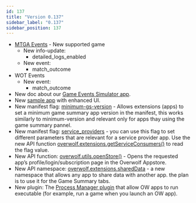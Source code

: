 ```yaml
---
id: 137
title: "Version 0.137"
sidebar_label: "0.137"
sidebar_position: 137
---
```


* [MTGA Events](/api/games/events/magic-the-gathering-arena) - New supported game
   * New info-update:
     * detailed_logs_enabled
   * New event:
     * match_outcome
* WOT Events
  * New event:
    * match_outcome
* New doc about our [Game Events Simulator app](/topics/using-events/using-events-simulator).
* New [sample app](/start/basic-app/sample-app) with enhanced UI.
* New manifest flag: [minimum-gs-version](/api/manifest#meta-minimum-gs) - Allows extensions (apps) to set a minimum game summary app version in the manifest, this works similarly to minimum-version and relevant only for apps thay using the game summary pannel.
* New manifest flag: [service_providers](/api/manifest#service_providers) - you can use this flag to set different parameters that are relevant for a service provider app. Use the new API function [overwolf.extensions.getServiceConsumers()](/api/extensions#getserviceconsumerscallback) to read the flag value.
* New API function: [overwolf.utils.openStore()](/api/utils#openstoreparam) - Opens the requested app’s profile/login/subscription page in the Overwolf Appstore.
* New API namespace: [overwolf.extensions.sharedData](/api/extensions/shared-data) - a new namespace that allows any app to share data with another app. the plan is to use it for the Game Summary tabs.
* New plugin: The [Process Manager plugin](/topics/using-plugins/process-manager-plugin) that allow OW apps to run executable (for example, run a game when you launch an OW app). 


